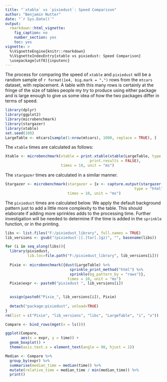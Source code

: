 ```yaml
---
title: "`xtable` vs `pixiedust`: Speed Comparison"
author: "Benjamin Nutter"
date: "`r Sys.Date()`"
output:
  rmarkdown::html_vignette:
    fig_caption: no
    number_section: yes
    toc: yes
vignette: >
  %\VignetteEngine{knitr::rmarkdown}
  %\VignetteIndexEntry{xtable vs pixiedust: Speed Comparison}
  \usepackage[utf8]{inputenc}
---
```


The process for comparing the speed of `xtable` and `pixiedust` will be a random sample of `r format(1e4, big.mark = ",")` rows from the `mtcars` dataset, with replacement.  A table with this many rows is certainly at the fringe of the size of tables people my try to produce using either package and is large enough to give us some idea of how the two packages differ in terms of speed.

```r
library(dplyr)
library(ggplot2)
library(microbenchmark)
library(stargazer)
library(xtable)
set.seed(100)
LargeTable <- mtcars[sample(1:nrow(mtcars), 1000, replace = TRUE), ]
```

The `xtable` times are calculated as follows:

```r
Xtable <- microbenchmark(xtable = print.xtable(xtable(LargeTable, type = "html"), type = "html",
                                      print.results = FALSE),
                         times = 10, unit = "ms")
```

The `stargazer` times are calculated in a similar manner.

```r
Stargazer <- microbenchmark(stargazer = {x <- capture.output(stargazer(LargeTable, 
                                                          type = "html", summary = FALSE))},
                            times = 10, unit = "ms")
```

The `pixiedust` times are calculated below.  We apply the default background pattern just to add a little more complexity to the table.  This should elaborate if adding more sprinkles adds to the processing time.  Further investigation will be needed to determine if the time is added in the `sprinkle` function, or in the printing.

```r
libs <- list.files("F:/pixiedust_library", full.names = TRUE)
lib_versions <- gsub("(pixiedust-|[.]tar[.]gz)", "", basename(libs))

for (i in seq_along(libs)){
  library(pixiedust, 
          lib.loc=file.path("F:/pixiedust_library", lib_versions[i]))
  
  Pixie <- microbenchmark({dust(LargeTable) %>% 
                             sprinkle_print_method("html") %>%
                             sprinkle(bg_pattern_by = "rows")},
                            times = 10, unit = "ms")
  Pixie$expr <- paste0("pixiedust ", lib_versions[i])

  
  assign(paste0("Pixie_", lib_versions[i]), Pixie)
  
  detach("package:pixiedust", unload=TRUE)
}
rm(list = c("Pixie", "lib_versions", "libs", "LargeTable", "i", "x"))
```

```r
Compare <- bind_rows(mget(x = ls()))

ggplot(Compare,
       aes(x = expr, y = time)) + 
  geom_boxplot() + 
  theme(axis.text.x = element_text(angle = 90, hjust = 1))

Median <- Compare %>%
  group_by(expr) %>%
  summarise(median_time = median(time)) %>%
  mutate(relative_time = median_time / min(median_time)) %>%
  print()
```

